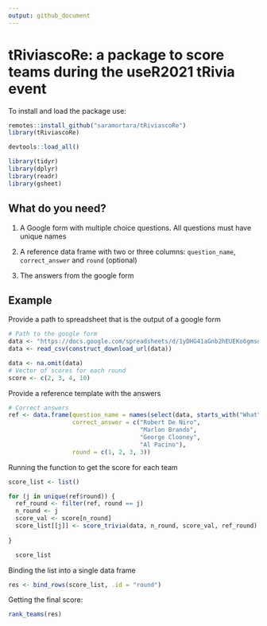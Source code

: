 ```yaml
---
output: github_document
---
```


# __tRiviascoRe__: a package to score teams during the useR2021 tRivia event

To install and load the package use:

```r
remotes::install_github("saramortara/tRiviascoRe")
library(tRiviascoRe)
```

```r
devtools::load_all()
```


```r
library(tidyr)
library(dplyr)
library(readr)
library(gsheet)
```

## What do you need?

1. A Google form with multiple choice questions. All questions must have unique names

2. A reference data frame with two or three columns: `question_name`, `correct_answer` and `round` (optional)

3. The answers from the google form

## Example

Provide a path to spreadsheet that is the output of a google form

```r
# Path to the google form
data <- "https://docs.google.com/spreadsheets/d/1yDHG41aGnb2hEUEKo6gmsoeWIBaQuv6uf-tDE0J4XbI/edit?usp=sharing"
data <- read_csv(construct_download_url(data))

data <- na.omit(data)
# Vector of scores for each round
score <- c(2, 3, 4, 10)

```


Provide a reference template with the answers

```r
# Correct answers
ref <- data.frame(question_name = names(select(data, starts_with("What"))[-1]),
                  correct_answer = c("Robert De Niro", 
                                     "Marlon Brando", 
                                     "George Clooney", 
                                     "Al Pacino"),
                  round = c(1, 2, 3, 3))
```



Running the function to get the score for each team

```r
score_list <- list()

for (j in unique(ref$round)) {
  ref_round <- filter(ref, round == j)
  n_round <- j
  score_val <- score[n_round]
  score_list[[j]] <- score_trivia(data, n_round, score_val, ref_round)
  
}

  score_list
```


Binding the list into a single data frame

```r
res <- bind_rows(score_list, .id = "round")
```


Getting the final score:

```r
rank_teams(res)
```

